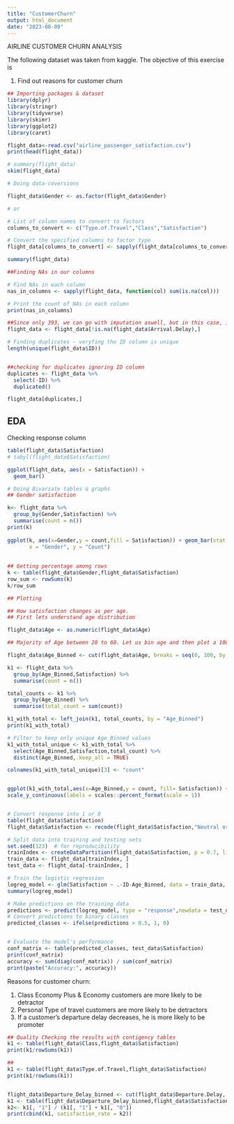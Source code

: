 ```yaml
---
title: "CustomerChurn"
output: html_document
date: "2023-08-09"
---
```


AIRLINE CUSTOMER CHURN ANALYSIS

The following dataset was taken from kaggle. The objective of this exercise is 

1. Find out reasons for customer churn


```r
## Importing packages & dataset
library(dplyr)
library(stringr)
library(tidyverse)
library(skimr)
library(ggplot2)
library(caret)

flight_data<-read.csv("airline_passenger_satisfaction.csv")
print(head(flight_data))


```




```r
# summary(flight_data)
skim(flight_data)
```
```r
# Doing data-coversions

flight_data$Gender <- as.factor(flight_data$Gender)

# or

# List of column names to convert to factors
columns_to_convert <- c("Type.of.Travel","Class","Satisfaction")

# Convert the specified columns to factor type
flight_data[columns_to_convert] <- sapply(flight_data[columns_to_convert], factor)

summary(flight_data)


```
```r
##Finding NAs in our columns

# Find NAs in each column
nas_in_columns <- sapply(flight_data, function(col) sum(is.na(col)))

# Print the count of NAs in each column
print(nas_in_columns)


```
```r
##Since only 393, we can go with imputation aswell, but in this case, i decided to remove the NAs
flight_data <- flight_data[!is.na(flight_data$Arrival.Delay),]

```


```r
# Finding duplicates - veryfing the ID column is unique
length(unique(flight_data$ID))


##checking for duplicates ignoring ID column
duplicates <- flight_data %>%
  select(-ID) %>%
  duplicated()

flight_data[duplicates,]

```

## EDA

Checking response column

```r
table(flight_data$Satisfaction)
# tabyl(flight_data$Satisfaction)

ggplot(flight_data, aes(x = Satisfaction)) +
  geom_bar()

```
```r
# Doing Bivariate tables & graphs
## Gender satisfaction

k<- flight_data %>%
  group_by(Gender,Satisfaction) %>%
  summarise(count = n())
print(k)
  
ggplot(k, aes(x=Gender,y = count,fill = Satisfaction)) + geom_bar(stat = 'identity') +  labs(title = "Stacked Bar Plot of Satisfaction by Gender",
       x = "Gender", y = "Count")
  
  
## Getting percentage among rows
k <- table(flight_data$Gender,flight_data$Satisfaction)
row_sum <- rowSums(k)
k/row_sum

## Plotting 
```
```r
## How satisfaction changes as per age. 
## First lets understand age distribution

flight_data$Age <- as.numeric(flight_data$Age)

## Majority of Age between 20 to 60. Let us bin age and then plot a 100% stacked to understand satisfaction rates

flight_data$Age_Binned <- cut(flight_data$Age, breaks = seq(0, 100, by = 10), right = FALSE)

k1 <- flight_data %>%
  group_by(Age_Binned,Satisfaction) %>%
  summarise(count = n())

total_counts <- k1 %>%
  group_by(Age_Binned) %>%
  summarise(total_count = sum(count))

k1_with_total <- left_join(k1, total_counts, by = "Age_Binned")
print(k1_with_total)

# Filter to keep only unique Age_Binned values
k1_with_total_unique <- k1_with_total %>%
  select(Age_Binned,Satisfaction,total_count) %>%
  distinct(Age_Binned,.keep_all = TRUE) 

colnames(k1_with_total_unique)[3] <- "count"


ggplot(k1_with_total,aes(x=Age_Binned,y = count, fill= Satisfaction)) +geom_bar(stat='identity',position = 'Fill') + geom_text(data = k1_with_total_unique, aes(label = count),position = position_fill(vjust = 1.1)) +
scale_y_continuous(labels = scales::percent_format(scale = 1))



```

```r

# Convert response into 1 or 0
table(flight_data$Satisfaction)
flight_data$Satisfaction <- recode(flight_data$Satisfaction,"Neutral or Dissatisfied"=0,"Satisfied"=1)

# Split data into training and testing sets
set.seed(123)  # for reproducibility
trainIndex <- createDataPartition(flight_data$Satisfaction, p = 0.7, list = FALSE)
train_data <- flight_data[trainIndex, ]
test_data <- flight_data[-trainIndex, ]

# Train the logistic regression
logreg_model <- glm(Satisfaction ~ .-ID-Age_Binned, data = train_data, family = "binomial")
summary(logreg_model)


```
```r
# Make predictions on the training data
predictions <- predict(logreg_model, type = "response",newdata = test_data)
# Convert predictions to binary classes
predicted_classes <- ifelse(predictions > 0.5, 1, 0)


# Evaluate the model's performance
conf_matrix <- table(predicted_classes, test_data$Satisfaction)
print(conf_matrix)
accuracy <- sum(diag(conf_matrix)) / sum(conf_matrix)
print(paste("Accuracy:", accuracy))

```

Reasons for customer churn:

1. Class Economy Plus & Economy customers are more likely to be detractor
2. Personal Type of travel customers are more likely to be detractors
3. If a customer's departure delay decreases, he is more likely to be promoter


```r
## Quality Checking the results with contigency tables
k1 <- table(flight_data$Class,flight_data$Satisfaction)
print(k1/rowSums(k1))

## 
k1 <- table(flight_data$Type.of.Travel,flight_data$Satisfaction)
print(k1/rowSums(k1))


flight_data$Departure_Delay_binned <- cut(flight_data$Departure.Delay, breaks = seq(0, 500, by = 50), right = FALSE)
k1 <- table(flight_data$Departure_Delay_binned,flight_data$Satisfaction)
k2<- k1[, "1"] / (k1[, "1"] + k1[, "0"])
print(cbind(k1, satisfaction_rate = k2))




```

